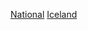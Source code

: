 {{Commons category|National sports teams of Iceland}}

[[Category:冰島體育|National]]
[[Category:各國國家體育隊|Iceland]]